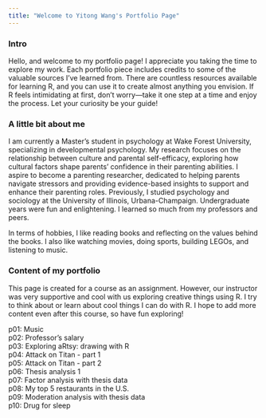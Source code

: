 ```yaml
---
title: "Welcome to Yitong Wang's Portfolio Page"
---
```


### Intro

Hello, and welcome to my portfolio page! I appreciate you taking the time to explore my work. Each portfolio piece includes credits to some of the valuable sources I’ve learned from. There are countless resources available for learning R, and you can use it to create almost anything you envision. If R feels intimidating at first, don’t worry—take it one step at a time and enjoy the process. Let your curiosity be your guide!

### A little bit about me
I am currently a Master's student in psychology at Wake Forest University, specializing in developmental psychology. My research focuses on the relationship between culture and parental self-efficacy, exploring how cultural factors shape parents' confidence in their parenting abilities. I aspire to become a parenting researcher, dedicated to helping parents navigate stressors and providing evidence-based insights to support and enhance their parenting roles. Previously, I studied psychology and sociology at the University of Illinois, Urbana-Champaign. Undergraduate years were fun and enlightening. I learned so much from my professors and peers.

In terms of hobbies, I like reading books and reflecting on the values behind the books. I also like watching movies, doing sports, building LEGOs, and listening to music. 

### Content of my portfolio
This page is created for a course as an assignment. However, our instructor was very supportive and cool with us exploring creative things using R. I try to think about or learn about cool things I can do with R. I hope to add more content even after this course, so have fun exploring!

p01: Music       
p02: Professor's salary      
p03: Exploring aRtsy: drawing with R     
p04: Attack on Titan - part 1       
p05: Attack on Titan - part 2      
p06: Thesis analysis 1       
p07: Factor analysis with thesis data      
p08: My top 5 restaurants in the U.S.        
p09: Moderation analysis with thesis data      
p10: Drug for sleep
